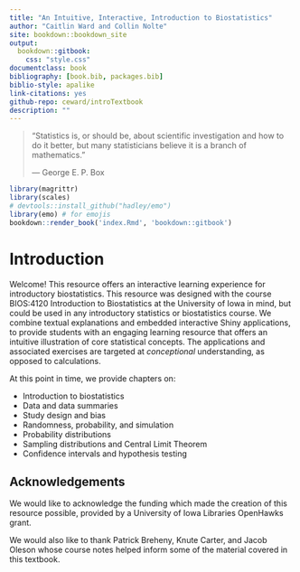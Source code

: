 ```yaml
--- 
title: "An Intuitive, Interactive, Introduction to Biostatistics"
author: "Caitlin Ward and Collin Nolte"
site: bookdown::bookdown_site
output: 
  bookdown::gitbook:
    css: "style.css"
documentclass: book
bibliography: [book.bib, packages.bib]
biblio-style: apalike
link-citations: yes
github-repo: ceward/introTextbook
description: ""
---
```


> "Statistics is, or should be, about scientific investigation and how to do it better, but many statisticians believe it is a branch of mathematics."
>
> --- George E. P. Box

```r
library(magrittr)
library(scales)
# devtools::install_github("hadley/emo")
library(emo) # for emojis
bookdown::render_book('index.Rmd', 'bookdown::gitbook')
```


# Introduction {-}

Welcome! This resource offers an interactive learning experience for introductory
biostatistics. This resource was designed with the course BIOS:4120 Introduction
to Biostatistics at the University of Iowa in mind, but could be used in any 
introductory statistics or biostatistics course. We combine textual explanations
and embedded interactive Shiny applications, to provide students with an engaging
learning resource that offers an intuitive illustration of core statistical 
concepts. The applications and associated exercises are targeted at
*conceptional* understanding, as opposed to calculations.

At this point in time, we provide chapters on:

* Introduction to biostatistics
* Data and data summaries
* Study design and bias
* Randomness, probability, and simulation
* Probability distributions
* Sampling distributions and Central Limit Theorem
* Confidence intervals and hypothesis testing


<!-- ::: {.infobox .hazard data-latex="hazard"} -->
<!-- This resource is in a Beta phase -->
<!-- ::: -->



## Acknowledgements

We would like to acknowledge the funding which made the creation of this 
resource possible, provided by a University of Iowa Libraries OpenHawks grant.

We would also like to thank Patrick Breheny, Knute Carter, and Jacob Oleson 
whose course notes helped inform some of the material covered in this textbook.


